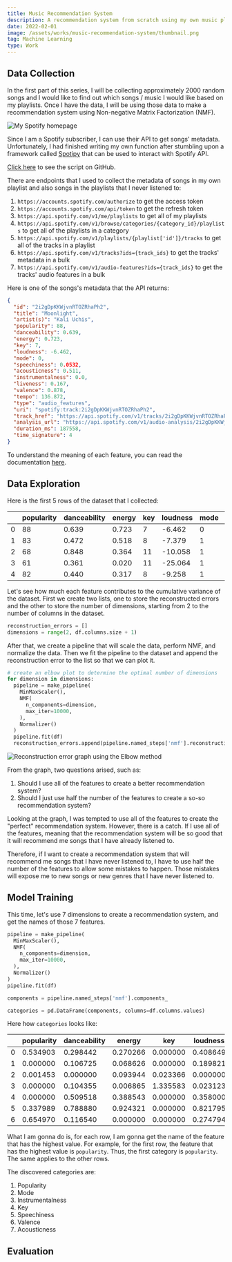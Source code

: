 ```yaml
---
title: Music Recommendation System
description: A recommendation system from scratch using my own music playlists
date: 2022-02-01
image: /assets/works/music-recommendation-system/thumbnail.png
tag: Machine Learning
type: Work
---
```


## Data Collection

In the first part of this series, I will be collecting approximately 2000 random songs and I would like
to find out which songs / music I would like based on my playlists. Once I have the data, I will be using
those data to make a recommendation system using Non-negative Matrix Factorization (NMF).

![My Spotify homepage](/assets/works/music-recommendation-system/thumbnail.png "My Spotify homepage")

Since I am a Spotify subscriber, I can use their API to get songs' metadata.
Unfortunately, I had finished writing my own function after stumbling upon a framework called [Spotipy](https://spotipy.readthedocs.io/en/2.18.0/) that can be used to interact with Spotify API.

[Click here](https://github.com/bsraya/data-science-portfolio/blob/main/fetch-random-songs.py) to see the script on GitHub.

There are endpoints that I used to collect the metadata of songs in my own playlist and also songs in the playlists that I never listened to:
1. `https://accounts.spotify.com/authorize` to get the access token
2. `https://accounts.spotify.com/api/token` to get the refresh token
3. `https://api.spotify.com/v1/me/playlists` to get all of my playlists
4. `https://api.spotify.com/v1/browse/categories/{category_id}/playlists` to get all of the playlists in a category
5. `https://api.spotify.com/v1/playlists/{playlist['id']}/tracks` to get all of the tracks in a playlist
6. `https://api.spotify.com/v1/tracks?ids={track_ids}` to get the tracks' metadata in a bulk
7. `https://api.spotify.com/v1/audio-features?ids={track_ids}` to get the tracks' audio features in a bulk

Here is one of the songs's metadata that the API returns:
```json
{
  "id": "2i2gDpKKWjvnRTOZRhaPh2",
  "title": "Moonlight",
  "artist(s)": "Kali Uchis",
  "popularity": 88,
  "danceability": 0.639,
  "energy": 0.723,
  "key": 7,
  "loudness": -6.462,
  "mode": 0,
  "speechiness": 0.0532,
  "acousticness": 0.511,
  "instrumentalness": 0.0,
  "liveness": 0.167,
  "valence": 0.878,
  "tempo": 136.872,
  "type": "audio_features",
  "uri": "spotify:track:2i2gDpKKWjvnRTOZRhaPh2",
  "track_href": "https://api.spotify.com/v1/tracks/2i2gDpKKWjvnRTOZRhaPh2",
  "analysis_url": "https://api.spotify.com/v1/audio-analysis/2i2gDpKKWjvnRTOZRhaPh2",
  "duration_ms": 187558,
  "time_signature": 4
}
```

To understand the meaning of each feature, you can read the documentation [here](https://developer.spotify.com/documentation/web-api/reference/get-audio-features).

## Data Exploration

Here is the first 5 rows of the dataset that I collected:

|     | popularity | danceability | energy | key | loudness | mode | speechiness | acousticness | instrumentalness | liveness | valence | tempo  | duration_ms | time_signature |
|-----|------------|--------------|--------|-----|----------|------|-------------|--------------|------------------|----------|---------|--------|-------------|----------------|
|  0  |         88 |        0.639 |  0.723 |   7 |   -6.462 |    0 |      0.0532 |        0.511 |           0.0000 |    0.167 |   0.878 | 136.872|      187558 |              4 |
|  1  |         83 |        0.472 |  0.518 |   8 |   -7.379 |    1 |      0.0510 |        0.383 |           0.1270 |    0.289 |   0.154 | 147.805|      211667 |              4 |
|  2  |         68 |        0.848 |  0.364 |  11 |  -10.058 |    1 |      0.0637 |        0.697 |           0.0053 |    0.140 |   0.569 | 137.541|      214160 |              4 |
|  3  |         61 |        0.361 |  0.020 |  11 |  -25.064 |    1 |      0.0555 |        0.925 |           0.0022 |    0.114 |   0.351 |  76.621|      123320 |              4 |
|  4  |         82 |        0.440 |  0.317 |   8 |   -9.258 |    1 |      0.0531 |        0.891 |           0.0000 |    0.141 |   0.268 | 169.914|      233456 |              3 |

Let's see how much each feature contributes to the cumulative variance of the dataset.
First we create two lists, one to store the reconstructed errors and the other to store the number of dimensions, starting from 2 to the number of columns in the dataset.

```python
reconstruction_errors = []
dimensions = range(2, df.columns.size + 1)
```

After that, we create a pipeline that will scale the data, perform NMF, and normalize the data.
Then we fit the pipeline to the dataset and append the reconstruction error to the list so that we can plot it.

```python
# create an elbow plot to determine the optimal number of dimensions
for dimension in dimensions:
  pipeline = make_pipeline(
    MinMaxScaler(),
    NMF(
      n_components=dimension,
      max_iter=10000,
    ),
    Normalizer()
  )
  pipeline.fit(df)
  reconstruction_errors.append(pipeline.named_steps['nmf'].reconstruction_err_)
```

![Reconstruction error graph using the Elbow method](/assets/works/music-recommendation-system/elbow.png "Reconstruction error graph using the Elbow method")

From the graph, two questions arised, such as:
1. Should I use all of the features to create a better recommendation system?
2. Should I just use half the number of the features to create a so-so recommendation system?

Looking at the graph, I was tempted to use all of the features to create the "perfect" recommendation system.
However, there is a catch. If I use all of the features, meaning that the recommendation system will be so good that it will recommend me songs that I have already listened to.

Therefore, if I want to create a recommendation system that will recommend me songs that I have never listened to, I have to use half the number of the features to allow some mistakes to happen.
Those mistakes will expose me to new songs or new genres that I have never listened to.

## Model Training

This time, let's use 7 dimensions to create a recommendation system, and get the names of those 7 features.

```python
pipeline = make_pipeline(
  MinMaxScaler(),
  NMF(
    n_components=dimension,
    max_iter=10000,
  ),
  Normalizer()
)
pipeline.fit(df)

components = pipeline.named_steps['nmf'].components_

categories = pd.DataFrame(components, columns=df.columns.values)
```

Here how `categories` looks like:

|    | popularity | danceability |  energy  |    key    | loudness |   mode   | speechiness | acousticness | instrumentalness | liveness | valence |  tempo   | duration_ms  | time_signature  |
|----|------------|--------------|----------|-----------|----------|----------|-------------|--------------|------------------|----------|---------|----------|--------------|-----------------|
| 0  |   0.534903 |      0.298442| 0.270266 | 0.000000  | 0.408649 | 0.000000 |     0.000000|      0.000000|          0.000000|  0.018999| 0.000000| 0.229539 |     0.217800 |        0.248214 |
| 1  |   0.000000 |      0.106725| 0.068626 | 0.000000  | 0.189821 | 1.637913 |     0.000000|      0.000000|          0.000000|  0.000000| 0.000000| 0.104684 |     0.097882 |        0.090924 |
| 2  |   0.001453 |      0.000000| 0.093944 | 0.023366  | 0.000000 | 0.000000 |     0.000000|      0.043522|          1.249295|  0.000000| 0.000000| 0.246392 |     0.000000 |        0.000000 |
| 3  |   0.000000 |      0.104355| 0.006865 | 1.335583  | 0.023123 | 0.000000 |     0.000000|      0.000000|          0.000000|  0.000000| 0.000000| 0.009809 |     0.000000 |        0.000000 |
| 4  |   0.000000 |      0.509518| 0.388543 | 0.000000  | 0.358000 | 0.000000 |     1.472285|      0.000000|          0.000000|  0.187331| 0.000000| 0.656888 |     0.622994 |        0.116734 |
| 5  |   0.337989 |      0.788880| 0.924321 | 0.000000  | 0.821795 | 0.000000 |     0.000000|      0.000000|          0.000000|  0.475844| 1.264722| 0.061846 |     0.000000 |        0.535879 |
| 6  |   0.654970 |      0.116540| 0.000000 | 0.000000  | 0.274794 | 0.000000 |     0.000000|      1.401693|          0.000000|  0.136065| 0.232226| 0.342329 |     0.316328 |        0.246019 |

What I am gonna do is, for each row, I am gonna get the name of the feature that has the highest value.
For example, for the first row, the feature that has the highest value is `popularity`.
Thus, the first category is `popularity`. The same applies to the other rows.

The discovered categories are:
1. Popularity
2. Mode
3. Instrumentalness
4. Key
5. Speechiness
6. Valence
7. Acousticness

## Evaluation